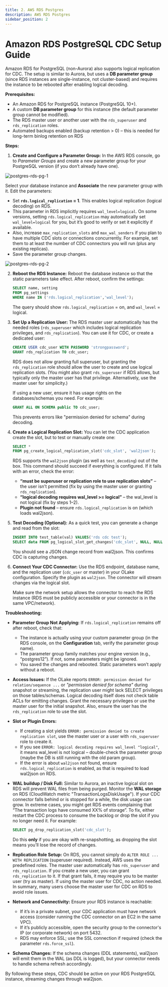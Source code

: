 ```yaml
---
title: 2. AWS RDS Postgres 
description: AWS RDS Postgres
sidebar_position: 2
---
```


# Amazon RDS PostgreSQL CDC Setup Guide

Amazon RDS for PostgreSQL (non-Aurora) also supports logical replication for CDC. The setup is similar to Aurora, but uses a **DB parameter group** (since RDS instances are single-instance, not cluster-based) and requires the instance to be rebooted after enabling logical decoding.

**Prerequisites:**

- An Amazon RDS for PostgreSQL instance (PostgreSQL 10+).
- A custom **DB parameter group** for this instance (the default parameter group cannot be modified).
- The RDS master user or another user with the `rds_superuser` and `rds_replication` roles.
- Automated backups enabled (backup retention > 0) – this is needed for long-term binlog retention on RDS 

**Steps:**

1. **Create and Configure a Parameter Group:** In the AWS RDS console, go to *Parameter Groups* and create a new parameter group for your PostgreSQL version (if you don’t already have one). 

![postgres-rds-pg-1](/static/img/docs/cdc/postgres/postgres-rds-pg-1.png)

Select your database instance and **Associate** the new parameter group with it. Edit the parameters:
   - Set **`rds.logical_replication` = 1**. This enables logical replication (logical decoding) on RDS.
   - This parameter in RDS implicitly requires `wal_level=logical`. On some versions, setting `rds.logical_replication` may automatically set `wal_level=logical` for you, but it’s good to verify or set it explicitly if available.
   - Also, increase `max_replication_slots` and `max_wal_senders` if you plan to have multiple CDC slots or connections concurrently. For example, set them to at least the number of CDC connectors you will run (plus any existing replicas).
   - Save the parameter group changes.

![postgres-rds-pg-2](/static/img/docs/cdc/postgres/postgres-rds-pg-2.png)

2. **Reboot the RDS Instance:** Reboot the database instance so that the static parameters take effect. After reboot, confirm the settings:
   ```sql
   SELECT name, setting 
   FROM pg_settings 
   WHERE name IN ('rds.logical_replication','wal_level');
   ```
   The query should show `rds.logical_replication` = on, and `wal_level` = logical.

3. **Set Up a Replication User:** The RDS master user automatically has the needed roles (`rds_superuser` which includes logical replication privileges, and `rds_replication`). You can use it for CDC, or create a dedicated user:
   ```sql
   CREATE USER cdc_user WITH PASSWORD 'strongpassword';
   GRANT rds_replication TO cdc_user;
   ```
   RDS does not allow granting full superuser, but granting the `rds_replication` role should allow the user to create and use logical replication slots. (You might also grant `rds_superuser` if RDS allows, but typically only the master user has that privilege. Alternatively, use the master user for simplicity.)

   If using a new user, ensure it has usage rights on the databases/schemas you need. For example:
   ```sql
   GRANT ALL ON SCHEMA public TO cdc_user;
   ```
   This prevents errors like "permission denied for schema" during decoding.

4. **Create a Logical Replication Slot:** You can let the CDC application create the slot, but to test or manually create one:
   ```sql
   SELECT * 
   FROM pg_create_logical_replication_slot('cdc_slot', 'wal2json');
   ```
   RDS supports the `wal2json` plugin (as well as `test_decoding`) out of the box. This command should succeed if everything is configured. If it fails with an error, check the error:
   - **“must be superuser or replication role to use replication slots”** – the user isn’t permitted (fix by using the master user or granting `rds_replication`).
   - **“logical decoding requires wal_level >= logical”** – the wal_level is not logical (fix by steps 1–2).
   - **Plugin not found** – ensure `rds.logical_replication` is on (which loads wal2json).



5. **Test Decoding (Optional):** As a quick test, you can generate a change and read from the slot:
   ```sql
   INSERT INTO test_table(val) VALUES('rds cdc test');
   SELECT data FROM pg_logical_slot_get_changes('cdc_slot', NULL, NULL, 'pretty-print', '1');
   ```
   You should see a JSON change record from wal2json. This confirms CDC is capturing changes.

6. **Connect Your CDC Connector:** Use the RDS endpoint, database name, and the replication user (`cdc_user` or master) in your OLake configuration. Specify the plugin as `wal2json`. The connector will stream changes via the logical slot.

   Make sure the network setup allows the connector to reach the RDS instance (RDS must be publicly accessible or your connector is in the same VPC/network).

**Troubleshooting:**

- **Parameter Group Not Applying:** If `rds.logical_replication` remains off after reboot, check that:
  - The instance is actually using your custom parameter group (in the RDS console, on the **Configuration** tab, verify the parameter group name).
  - The parameter group family matches your engine version (e.g., “postgres12”). If not, some parameters might be ignored.
  - You saved the changes and rebooted. Static parameters won’t apply without a reboot.

- **Access Issues:** If the OLake reports `ERROR: permission denied for relation/sequence ...` or *"permission denied for schema"* during snapshot or streaming, the replication user might lack SELECT privileges on those tables/schemas. Logical decoding itself does not check table ACLs for emitting changes. Grant the necessary privileges or use the master user for the initial snapshot. Also, ensure the user has the `rds_replication` role to use the slot.

- **Slot or Plugin Errors:** 
  - If creating a slot yields `ERROR: permission denied to create replication slot`, use the master user or a user with `rds_superuser` role to create it.
  - If you see `ERROR: logical decoding requires wal_level "logical"`, it means wal_level is not logical – double-check the parameter group (maybe the DB is still running with the old param group).
  - If the error is about `wal2json` not found, ensure `rds.logical_replication` is enabled, as that is required to load wal2json on RDS.

- **WAL buildup / Disk Full:** Similar to Aurora, an inactive logical slot on RDS will prevent WAL files from being purged. Monitor the **WAL storage** on RDS (CloudWatch metric "TransactionLogsDiskUsage"). If your CDC connector falls behind or is stopped for a while, the disk usage can grow. In extreme cases, you might get RDS events complaining that “The transaction logs have consumed XX% of storage”. To fix, either restart the CDC process to consume the backlog or drop the slot if you no longer need it. For example:
  ```sql
  SELECT pg_drop_replication_slot('cdc_slot');
  ```
  Do this **only** if you are okay with re-snapshotting, as dropping the slot means you’ll lose the record of changes.

- **Replication Role Setup:** On RDS, you cannot simply do `ALTER ROLE ... WITH REPLICATION` (superuser required). Instead, AWS uses the predefined roles. The master user automatically has `rds_superuser` and `rds_replication`. If you create a new user, you can grant `rds_replication` to it. If that grant fails, it may require you to be master user (try as master). If using the master user for CDC, no action needed. In summary, many users choose the master user for CDC on RDS to avoid role issues.

- **Network and Connectivity:** Ensure your RDS instance is reachable:
  - If it’s in a private subnet, your CDC application must have network access (consider running the CDC connector on an EC2 in the same VPC).
  - If it’s publicly accessible, open the security group to the connector's IP (or corporate network) on port 5432. 
  - RDS may enforce SSL; use the SSL connection if required (check the parameter `rds.force_ssl`).

- **Schema Changes:** If the schema changes (DDL statements), wal2json will emit them in the WAL (as DDL is logged), but your connector needs to handle schema refresh accordingly. 

By following these steps, CDC should be active on your RDS PostgreSQL instance, streaming changes through wal2json.